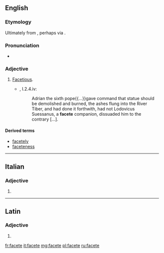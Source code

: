 ==English==

===Etymology===
Ultimately from {{etyl|la|en}} {{term|facētus|lang=la}}, perhaps via {{etyl|it|en}} {{term|faceto|lang=it}}.

===Pronunciation===
* {{a|UK}} {{IPA|/fəˈsiːt/|lang=en}}

===Adjective===
{{en-adj}}

# {{context|archaic|lang=en}} [[facetious|Facetious]].
#* {{RQ:RBrtn AntmyMlncly}}, I.2.4.iv:
#*: Adrian the sixth pope{{...}}gave command that statue should be demolished and burned, the ashes flung into the River Tiber, and had done it forthwith, had not Lodovicus Suessanus, a '''facete''' companion, dissuaded him to the contrary&nbsp;[&hellip;].

====Derived terms====
* [[facetely]]
* [[faceteness]]

----

==Italian==

===Adjective===
{{head|it|adjective form}}

# {{feminine plural of|faceto|lang=it}}

----

==Latin==

===Adjective===
{{la-adj-form|facēte}}

# {{inflection of|facētus||voc|m|s|lang=la}}

[[fr:facete]]
[[it:facete]]
[[mg:facete]]
[[pl:facete]]
[[ru:facete]]